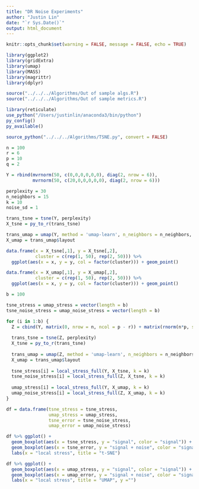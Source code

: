 ```yaml
---
title: "DR Noise Experiments"
author: "Justin Lin"
date: "`r Sys.Date()`"
output: html_document
---
```


```r
knitr::opts_chunk$set(warning = FALSE, message = FALSE, echo = TRUE)

library(ggplot2)
library(gridExtra)
library(umap)
library(MASS)
library(magrittr)
library(dplyr)

source("../../../Algorithms/Out of sample algs.R")
source("../../../Algorithms/Out of sample metrics.R")
```

```r
library(reticulate)
use_python("/Users/justinlin/anaconda3/bin/python")
py_config()
py_available()

source_python("../../../Algorithms/TSNE.py", convert = FALSE)
```

```r
n = 100
r = 6
p = 10
q = 2

Y = rbind(mvrnorm(50, c(0,0,0,0,0,0), diag(2, nrow = 6)),
          mvrnorm(50, c(20,0,0,0,0,0), diag(2, nrow = 6)))

perplexity = 30
n_neighbors = 15
k = 10
noise_sd = 1
```

```r
trans_tsne = tsne(Y, perplexity)
X_tsne = py_to_r(trans_tsne)

trans_umap = umap(Y, method = 'umap-learn', n_neighbors = n_neighbors, n_components = q)
X_umap = trans_umap$layout

data.frame(x = X_tsne[,1], y = X_tsne[,2], 
           cluster = c(rep(1, 50), rep(2, 50))) %>%
  ggplot(aes(x = x, y = y, col = factor(cluster))) + geom_point()

data.frame(x = X_umap[,1], y = X_umap[,2], 
           cluster = c(rep(1, 50), rep(2, 50))) %>%
  ggplot(aes(x = x, y = y, col = factor(cluster))) + geom_point()
```

```r
b = 100

tsne_stress = umap_stress = vector(length = b)
tsne_noise_stress = umap_noise_stress = vector(length = b)

for (i in 1:b) {
  Z = cbind(Y, matrix(0, nrow = n, ncol = p - r)) + matrix(rnorm(n*p, sd = noise_sd), nrow = n, ncol = p)
  
  trans_tsne = tsne(Z, perplexity)
  X_tsne = py_to_r(trans_tsne)
  
  trans_umap = umap(Z, method = 'umap-learn', n_neighbors = n_neighbors, n_components = q)
  X_umap = trans_umap$layout
  
  tsne_stress[i] = local_stress_full(Y, X_tsne, k = k)
  tsne_noise_stress[i] = local_stress_full(Z, X_tsne, k = k)
  
  umap_stress[i] = local_stress_full(Y, X_umap, k = k)
  umap_noise_stress[i] = local_stress_full(Z, X_umap, k = k)
}
```

```r
df = data.frame(tsne_stress = tsne_stress,
                umap_stress = umap_stress,
                tsne_error = tsne_noise_stress,
                umap_error = umap_noise_stress)

df %>% ggplot() +
  geom_boxplot(aes(x = tsne_stress, y = "signal", color = "signal")) + 
  geom_boxplot(aes(x = tsne_error, y = "signal + noise", color = "signal + noise")) + 
  labs(x = "local stress", title = "t-SNE")

df %>% ggplot() +
  geom_boxplot(aes(x = umap_stress, y = "signal", color = "signal")) + 
  geom_boxplot(aes(x = umap_error, y = "signal + noise", color = "signal + noise")) + 
  labs(x = "local stress", title = "UMAP", y ="")
```


